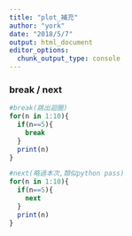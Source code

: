 ```yaml
---
title: "plot_補充"
author: "york"
date: "2018/5/7"
output: html_document
editor_options: 
  chunk_output_type: console
---
```


### break / next
```R
#break(跳出迴圈)
for(n in 1:10){
  if(n==5){
    break
  }
  print(n)
}

#next(略過本次,類似python pass)
for(n in 1:10){
  if(n==5){
    next
  }
  print(n)
}

```